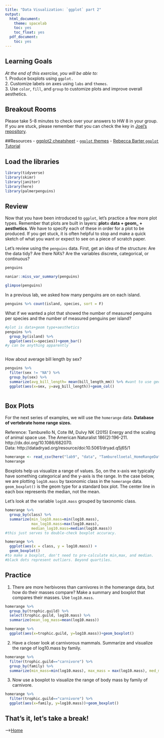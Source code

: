 ```yaml
---
title: "Data Visualization: `ggplot` part 2"
output:
  html_document:
    theme: spacelab
    toc: yes
    toc_float: yes
  pdf_document:
    toc: yes
---
```


## Learning Goals
*At the end of this exercise, you will be able to:*    
1. Produce boxplots using `ggplot.`  
2. Customize labels on axes using `labs` and `themes`.  
3. Use `color`, `fill`, and `group` to customize plots and improve overall aesthetics.  

## Breakout Rooms  
Please take 5-8 minutes to check over your answers to HW 8 in your group. If you are stuck, please remember that you can check the key in [Joel's repository](https://github.com/jmledford3115/BIS15LW2021_jledford).  

##Resources
- [ggplot2 cheatsheet](https://www.rstudio.com/wp-content/uploads/2015/03/ggplot2-cheatsheet.pdf)
- [`ggplot` themes](https://ggplot2.tidyverse.org/reference/ggtheme.html)
- [Rebecca Barter `ggplot` Tutorial](http://www.rebeccabarter.com/blog/2017-11-17-ggplot2_tutorial/)

## Load the libraries
```r
library(tidyverse)
library(skimr)
library(janitor)
library(here)
library(palmerpenguins)
```

## Review
Now that you have been introduced to `ggplot`, let's practice a few more plot types. Remember that plots are built in layers: **plot= data + geom_ + aesthetics**. We have to specify each of these in order for a plot to be produced. If you get stuck, it is often helpful to stop and make a quick sketch of what you want or expect to see on a piece of scratch paper.  

Let's review using the `penguins` data. First, get an idea of the structure: Are the data tidy? Are there NA's? Are the variables discrete, categorical, or continuous?
```r
penguins
```
```r
naniar::miss_var_summary(penguins)
```
```r
glimpse(penguins)
```

In a previous lab, we asked how many penguins are on each island.
```r
penguins %>% count(island, species, sort = F)
```

What if we wanted a plot that showed the number of measured penguins per species and the number of measured penguins per island?
```r
#plot is data+geom type+aesthetics
penguins %>% 
  group_by(island) %>% 
  ggplot(aes(x=species))+geom_bar()
#y can be anything apparently
```

```r

```

How about average bill length by sex?
```r
penguins %>% 
  filter(sex != "NA") %>% 
  group_by(sex) %>% 
  summarize(avg_bill_length= mean(bill_length_mm)) %>% #want to use geom_bar for counts and geom_col when specifying x and y axes
  ggplot(aes(x=sex, y=avg_bill_length))+geom_col()
```

```r

```

## Box Plots
For the next series of examples, we will use the `homerange` data.  **Database of vertebrate home range sizes.**   

Reference: Tamburello N, Cote IM, Dulvy NK (2015) Energy and the scaling of animal space use. The American Naturalist 186(2):196-211. http://dx.doi.org/10.1086/682070.  
Data: http://datadryad.org/resource/doi:10.5061/dryad.q5j65/1  

```r
homerange <- read_csv(here("lab9", "data", "Tamburelloetal_HomeRangeDatabase.csv"))
homerange
```

Boxplots help us visualize a range of values. So, on the x-axis we typically have something categorical and the y-axis is the range. In the case below, we are plotting `log10.mass` by taxonomic class in the `homerange` data. `geom_boxplot()` is the geom type for a standard box plot. The center line in each box represents the median, not the mean.

Let's look at the variable `log10.mass` grouped by taxonomic class.
```r
homerange %>% 
  group_by(class) %>% 
  summarize(min_log10.mass=min(log10.mass),
            max_log10.mass=max(log10.mass),
            median_log10.mass=median(log10.mass))
#this just serves to double-check boxplot accuracy. 
```

```r
homerange %>% 
  ggplot(aes(x = class, y = log10.mass)) +
  geom_boxplot()
#to make a boxplot, don't need to pre-calculate min,max, and median. 
#black dots represent outliers. Beyond quartiles. 
```

## Practice
1. There are more herbivores than carnivores in the homerange data, but how do their masses compare? Make a summary and boxplot that compares their masses. Use `log10.mass`.
```r
homerange %>% 
  group_by(trophic.guild) %>% 
  select(trophic.guild, log10.mass) %>% 
  summarize(mean_log_mass=mean(log10.mass))

```

```r
homerange %>% 
  ggplot(aes(x=trophic.guild, y=log10.mass))+geom_boxplot()
```

2. Have a closer look at carnivorous mammals. Summarize and visualize the range of log10.mass by family.
```r
homerange %>% 
  filter(trophic.guild=="carnivore") %>% 
  group_by(family) %>% 
  summarize(min_mass=min(log10.mass), max_mass = max(log10.mass), med_mass= median(log10.mass),mean_mass_c=mean(log10.mass))
```

3. Now use a boxplot to visualize the range of body mass by family of carnivore.
```r
homerange %>% 
  filter(trophic.guild=="carnivore") %>% 
  ggplot(aes(x=family, y=log10.mass))+geom_boxplot()
```

## That's it, let's take a break!   

-->[Home](https://jmledford3115.github.io/datascibiol/)
